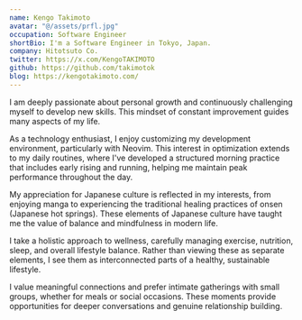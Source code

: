 ```yaml
---
name: Kengo Takimoto
avatar: "@/assets/prfl.jpg"
occupation: Software Engineer
shortBio: I'm a Software Engineer in Tokyo, Japan.
company: Hitotsuto Co.
twitter: https://x.com/KengoTAKIMOTO
github: https://github.com/takimotok
blog: https://kengotakimoto.com/
---
```


I am deeply passionate about personal growth and continuously challenging myself to develop new skills. This mindset of constant improvement guides many aspects of my life.

As a technology enthusiast, I enjoy customizing my development environment, particularly with Neovim. This interest in optimization extends to my daily routines, where I've developed a structured morning practice that includes early rising and running, helping me maintain peak performance throughout the day.

My appreciation for Japanese culture is reflected in my interests, from enjoying manga to experiencing the traditional healing practices of onsen (Japanese hot springs). These elements of Japanese culture have taught me the value of balance and mindfulness in modern life.

I take a holistic approach to wellness, carefully managing exercise, nutrition, sleep, and overall lifestyle balance. Rather than viewing these as separate elements, I see them as interconnected parts of a healthy, sustainable lifestyle.

I value meaningful connections and prefer intimate gatherings with small groups, whether for meals or social occasions. These moments provide opportunities for deeper conversations and genuine relationship building.
